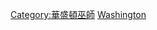 {{Navbox
|name = 华盛顿子弹1977–78赛季NBA总冠军
|titlestyle = background:#0B4499; color:#ffffff; border:2px solid #F90030;
|belowstyle = background:#F90030; color:#0B4499;
|listclass  = hlist
|title = [[华盛顿奇才|<span style="color: #ffffff;">華盛頓子彈</span>]] 1977–78赛季NBA总冠军
|list1 = 
*10 [[鲍勃·丹德里奇|丹德里奇]]
*11 [[埃尔文·海耶斯|海耶斯]]
*14 [[汤姆·亨德森|亨德森]]
*15 {{tsl|en|Charles Johnson (basketball)||约翰逊}}
*20 {{tsl|en|Phil Walker (basketball)||沃克}}
*25 [[米奇·库普切克|库普切克]]
*32 {{tsl|en|Larry Wright (basketball)||Wright}}
*35 [[凯文·格雷韦|格雷韦]]
*41 '''[[韦斯·昂塞尔德|昂塞尔德]]''' ([[NBA总决赛最有价值球员|总决赛MVP]])
*42 [[格雷格·巴拉德|巴拉德]]
*44 {{tsl|en|Joe Pace||Pace}}
*45 [[菲尔·切尼尔|切尼尔]]
*教练 [[迪克·莫塔|莫塔]]
*助理教練 [[伯尼·比克斯达夫|比克斯达夫]]
</div>
}}<noinclude>
{{collapsible option}}
[[Category:華盛頓巫師]]
[[Category:NBA总冠军导航模板|Washington]]
</noinclude>